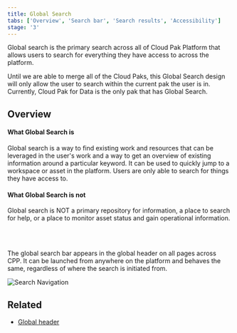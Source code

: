 ```yaml
---
title: Global Search
tabs: ['Overview', 'Search bar', 'Search results', 'Accessibility']
stage: '3'
---
```


<PageDescription>

Global search is the primary search across all of Cloud Pak Platform that allows users to search for everything they have access to across the platform.

</PageDescription>

<InlineNotification>
Until we are able to merge all of the Cloud Paks, this Global Search design will only allow the user to search within the current pak the user is in. Currently, Cloud Pak for Data is the only pak that has Global Search. 
</InlineNotification>

## Overview

#### What Global Search is
Global search is a way to find existing work and resources that can be leveraged in the user's work and a way to get an overview of existing information around a particular keyword. It can be used to quickly jump to a workspace or asset in the platform. Users are only able to search for things they have access to.


#### What Global Search is not
Global search is NOT a primary repository for information, a place to search for help, or a place to monitor asset status and gain operational information.

<br/>
<br/>

The global search bar appears in the global header on all pages across CPP. It can be launched from anywhere on the platform and behaves the same, regardless of where the search is initiated from.

<Row>
<Column colMd={4} colLg={12}>

![ Search Navigation](/images/Search-Navigation.png)

</Column>
</Row>





## Related
- [Global header](https://pages.github.ibm.com/cdai-design/pal/cloud-paks/global-header/usage/)

